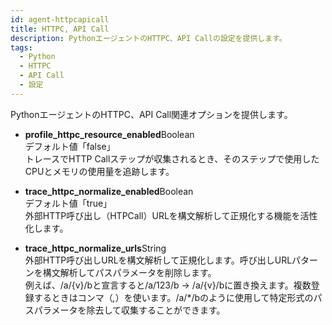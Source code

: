 ```yaml
---
id: agent-httpcapicall
title: HTTPC, API Call
description: PythonエージェントのHTTPC、API Callの設定を提供します。
tags:
  - Python
  - HTTPC
  - API Call
  - 設定
---
```


PythonエージェントのHTTPC、API Call関連オプションを提供します。

-   **profile_httpc_resource_enabled**<span class='type'>Boolean</span><br/>
      デフォルト値「false」<br/>
      トレースでHTTP Callステップが収集されるとき、そのステップで使用したCPUとメモリの使用量を追跡します。

-   **trace_httpc_normalize_enabled**<span class='type'>Boolean</span><br/>
      デフォルト値「true」<br/>
      外部HTTP呼び出し（HTPCall）URLを構文解析して正規化する機能を活性化します。 

-   **trace_httpc_normalize_urls**<span class='type'>String</span><br/>
      外部HTTP呼び出しURLを構文解析して正規化します。呼び出しURLパターンを構文解析してパスパラメータを削除します。\
      例えば、/a/{v}/bと宣言すると/a/123/b → /a/{v}/bに置き換えます。複数登録するときはコンマ（_,_）を使います。/a/\*/bのように使用して特定形式のパスパラメータを除去して収集することができます。      
